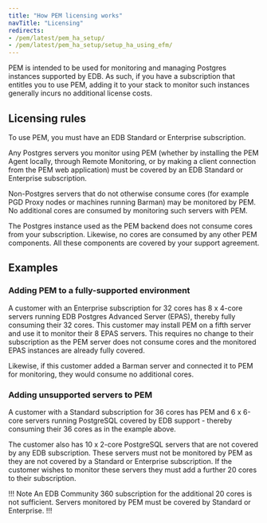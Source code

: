 ```yaml
---
title: "How PEM licensing works"
navTitle: "Licensing"
redirects:
- /pem/latest/pem_ha_setup/
- /pem/latest/pem_ha_setup/setup_ha_using_efm/
---
```


PEM is intended to be used for monitoring and managing Postgres
instances supported by EDB. As such, if you have a subscription that
entitles you to use PEM, adding it to your stack to monitor such
instances generally incurs no additional license costs.

## Licensing rules

To use PEM, you must have an EDB Standard or Enterprise subscription.

Any Postgres servers you monitor using PEM (whether by installing the
PEM Agent locally, through Remote Monitoring, or by making a client
connection from the PEM web application) must be covered by an EDB
Standard or Enterprise subscription.

Non-Postgres servers that do not otherwise consume cores (for example
PGD Proxy nodes or machines running Barman) may be monitored by PEM. No
additional cores are consumed by monitoring such servers with PEM.

The Postgres instance used as the PEM backend does not consume cores
from your subscription. Likewise, no cores are consumed by any other PEM
components. All these components are covered by your support agreement.

## Examples

### Adding PEM to a fully-supported environment
A customer with an Enterprise subscription for 32 cores has 8 x 4-core
servers running EDB Postgres Advanced Server (EPAS), thereby fully
consuming their 32 cores. This customer may install PEM on a fifth
server and use it to monitor their 8 EPAS servers. This requires no
change to their subscription as the PEM server does not consume cores
and the monitored EPAS instances are already fully covered. 

Likewise, if this customer added a Barman server and connected it to PEM
for monitoring, they would consume no additional cores.

### Adding unsupported servers to PEM
A customer with a Standard subscription for 36 cores has PEM and 6 x
6-core servers running PostgreSQL covered by EDB support - thereby
consuming their 36 cores as in the example above.

The customer also has 10 x 2-core PostgreSQL servers that are not
covered by any EDB subscription. These servers must not be monitored by
PEM as they are not covered by a Standard or Enterprise subscription. If
the customer wishes to monitor these servers they must add a further 20
cores to their subscription.

!!! Note
An EDB Community 360 subscription for the additional 20 cores is not
sufficient. Servers monitored by PEM must be covered by Standard or
Enterprise.
!!!